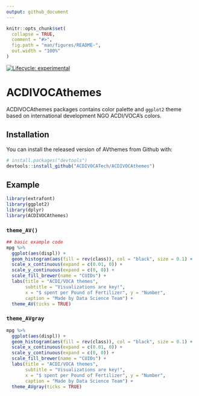 ```yaml
---
output: github_document
---
```


<!-- README.md is generated from README.Rmd. Please edit that file -->

```r
knitr::opts_chunk$set(
  collapse = TRUE,
  comment = "#>",
  fig.path = "man/figures/README-",
  out.width = "100%"
)
```

<!-- badges: start -->
[![Lifecycle: experimental](https://img.shields.io/badge/lifecycle-experimental-orange.svg)](https://www.tidyverse.org/lifecycle/#experimental)
<!-- badges: end -->

# ACDIVOCAthemes

ACDIVOCAthemes packages contains color palette and `ggplot2` theme based on international development NGO ACDI/VOCA's colors.

## Installation

You can install the released version of AVthemes from Github with:

```r
# install.packages("devtools")
devtools::install_github("ACDIVOCATech/ACDIVOCAthemes")
```

## Example

```r
library(extrafont)
library(ggplot2)
library(dplyr)
library(ACDIVOCAthemes)
```

### `theme_AV()`

```r
## basic example code
mpg %>% 
  ggplot(aes(displ)) +
  geom_histogram(aes(fill = rev(class)), col = "black", size = 0.1) +
  scale_x_continuous(expand = c(0.01, 0)) +
  scale_y_continuous(expand = c(0, 0)) +
  scale_fill_brewer(name = "CUIDs") +
  labs(title = "ACDI/VOCA themes",
       subtitle = "Visualizations are key!",
       x = "$ spent per Pound of Fertilizer", y = "Number",
       caption = "Made by Data Science Team") +
  theme_AV(ticks = TRUE)
```

### `theme_AVgray`

```r
mpg %>% 
  ggplot(aes(displ)) +
  geom_histogram(aes(fill = rev(class)), col = "black", size = 0.1) +
  scale_x_continuous(expand = c(0.01, 0)) +
  scale_y_continuous(expand = c(0, 0)) +
  scale_fill_brewer(name = "CUIDs") +
  labs(title = "ACDI/VOCA themes",
       subtitle = "Visualizations are key!",
       x = "$ spent per Pound of Fertilizer", y = "Number",
       caption = "Made by Data Science Team") +
  theme_AVgray(ticks = TRUE)
```


